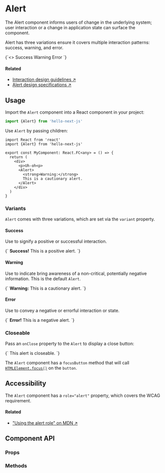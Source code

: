 
# Alert

<Grid>
  <Grid.Column className="w-100 w-75-l">
    <p className="f4">The Alert component informs users of change in the underlying system; user interaction or a change in application state can surface the component.</p>
    <p>Alert has three variations ensure it covers multiple interaction patterns: success, warning, and error.</p>
    <CodeBlock language="tsx" preview scope={{Alert}}>
      {`<>
  <Alert className="mb3" variant="success">Success</Alert>
  <Alert className="mb3">Warning</Alert>
  <Alert variant="error">Error</Alert>
</>`}
    </CodeBlock>
  </Grid.Column>
  <Grid.Column className="w-100 w-25-l">
    <TableOfContents
      items={[
        ['Usage', ['Variants', 'Closeable']],
        ['Accessibility'],
        ['Component API', ['Props', 'Methods']]
      ]}
    />
  </Grid.Column>
</Grid>

#### Related

* [Interaction design guidelines ↗](#)
* [Alert design specifications ↗](#)

## Usage

Import the `Alert` component into a React component in your project:

```typescript
import {Alert} from 'hello-next-js'
```

Use `Alert` by passing children:

```tsx
import React from 'react'
import {Alert} from 'hello-next-js'

export const MyComponent: React.FC<any> = () => {
  return (
    <div>
      <p>Uh-oh<p>
      <Alert>
        <strong>Warning:</strong>
        This is a cautionary alert.
      </Alert>
    </div>
  )
}
```

### Variants

`Alert` comes with three variations, which are set via the `variant` property.

#### Success

Use to signify a positive or successful interaction.

<CodeBlock language="tsx" live scope={{Alert}}>
  {`<Alert variant="success">
  <strong>Success!</strong> This is a positive alert.
</Alert>`}
</CodeBlock>

#### Warning

Use to indicate bring awareness of a non-critical, potentially negative information. This is the default `Alert`.

<CodeBlock language="tsx" live scope={{Alert}}>
  {`<Alert variant="warning">
  <strong>Warning:</strong> This is a cautionary alert.
</Alert>`}
</CodeBlock>

#### Error

Use to convey a negative or errorful interaction or state.

<CodeBlock language="tsx" live scope={{Alert}}>
  {`<Alert variant="error">
  <strong>Error!</strong> This is a negative alert.
</Alert>`}
</CodeBlock>

### Closeable

Pass an `onClose` property to the `Alert` to display a close button:

<CodeBlock language="tsx" live scope={{Alert}}>
  {`<Alert onClose={console.log} variant="success">
  This alert is closeable.
</Alert>`}
</CodeBlock>

The `Alert` component has a `focusButton` method that will call [`HTMLElement.focus()`](https://developer.mozilla.org/en-US/docs/Web/API/HTMLOrForeignElement/focus) on the `button`.

## Accessibility

The `Alert` component has a `role="alert"` property, which covers the WCAG requirement.

#### Related

* ["Using the alert role" on MDN ↗](https://developer.mozilla.org/en-US/docs/Web/Accessibility/ARIA/ARIA_Techniques/Using_the_alert_role)

## Component API

### Props

<PropsTable component={Alert} />

### Methods

<MethodsTable component={Alert} />